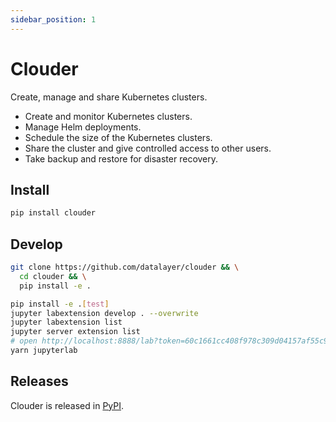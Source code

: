 ```yaml
---
sidebar_position: 1
---
```


# Clouder

Create, manage and share Kubernetes clusters.

- Create and monitor Kubernetes clusters.
- Manage Helm deployments.
- Schedule the size of the Kubernetes clusters.
- Share the cluster and give controlled access to other users.
- Take backup and restore for disaster recovery.

## Install

```bash
pip install clouder
```

## Develop

```bash
git clone https://github.com/datalayer/clouder && \
  cd clouder && \
  pip install -e .
```

```bash
pip install -e .[test]
jupyter labextension develop . --overwrite
jupyter labextension list
jupyter server extension list
# open http://localhost:8888/lab?token=60c1661cc408f978c309d04157af55c9588ff9557c9380e4fb50785750703da6
yarn jupyterlab
```

## Releases

Clouder is released in [PyPI](https://pypi.org/project/clouder).
